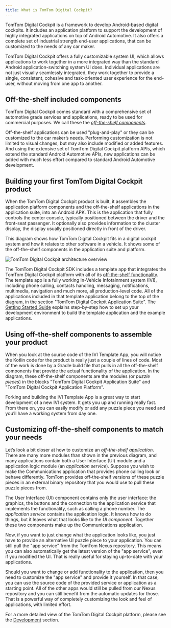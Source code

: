```yaml
---
title: What is TomTom Digital Cockpit?
---
```


TomTom Digital Cockpit is a framework to develop Android-based digital cockpits. It includes an application
platform to support the development of highly integrated applications on top of Android
Automotive. It also offers a complete set of industrial strength end-user applications, that can
be customized to the needs of any car maker.

TomTom Digital Cockpit offers a fully customizable system UI, which allows applications to work together in
a more integrated way than the standard Android application-switching system UI does. Individual
applications are not just visually seamlessly integrated, they work together to provide
a single, consistent, cohesive and task-oriented user experience for the end-user, without moving
from one app to another.

## Off-the-shelf included components

TomTom Digital Cockpit comes standard with a comprehensive set of automotive grade services and
applications, ready to be used for commercial purposes. We call these the
[_off-the-shelf components_](/tomtom-digital-cockpit/developers/development/introduction#off-the-shelf-components-or-stock-components).

Off-the-shelf applications can be used "plug-and-play" or they can be customized to the
car maker’s needs. Performing customization is not limited to visual changes, but may also include
modified or added features. And using the extensive set of TomTom Digital Cockpit platform APIs, which
extend the standard Android Automotive APIs, new applications can be added with much less effort
compared to standard Android Automotive development.

## Building your first TomTom Digital Cockpit product

When the TomTom Digital Cockpit product is built, it assembles the application platform components and the
off-the-shelf applications in the application suite, into an Android APK. This is the application
that fully controls the center console, typically positioned between the driver and the front-seat
passenger. It optionally also provides information to the cluster display, the display usually
positioned directly in front of the driver.

This diagram shows how TomTom Digital Cockpit fits in a digital cockpit system and how it relates to other
software in a vehicle. It shows some of the off-the-shelf components in the application suite and
platform.

![TomTom Digital Cockpit architecture overview](images/tomtom-digital-cockpit-architecture-context-overview.png)

The TomTom Digital Cockpit SDK includes a template app that integrates the TomTom Digital Cockpit platform with all
of its
[off-the-shelf functionality](/tomtom-digital-cockpit/developers/platform-overview/example-apps#off-the-shelf-functionality).
The template app is a fully working In-Vehicle Infotainment system (IVI), including phone calling,
contacts handling, messaging, notifications, multimedia, navigation and much more, all
production-level code. All of the applications included in that template application belong to the
top of the diagram, in the section "TomTom Digital Cockpit Application Suite". The
[Getting Started Guide](/tomtom-digital-cockpit/developers/getting-started/introduction)
explains step-by-step how to set up your development environment to build the template application
and the example applications.

## Using off-the-shelf components to assemble your product

When you look at the source code of the IVI Template App, you will notice the Kotlin code for the
product is really just a couple of lines of code. Most of the work is done by a Gradle build file
that pulls in all the off-the-shelf components that provide the actual functionality of the
application. In the diagram, these off-the-shelf components are the modules (or _puzzle pieces_) in
the blocks "TomTom Digital Cockpit Application Suite" and "TomTom Digital Cockpit Application Platform".

Forking and building the IVI Template App is a great way to start development of a new IVI system.
It gets you up and running really fast. From there on, you can easily modify or add any puzzle
piece you need and you’ll have a working system from day one.

## Customizing off-the-shelf components to match your needs

Let’s look a bit closer at how to customize an _off-the-shelf application_. There are many more
modules than shown in the previous diagram, and many applications contain both a User Interface (UI)
module and a application logic module (an _application service_). Suppose you wish to make the
Communications application that provides phone calling look or behave differently. TomTom provides
off-the-shelf versions of these puzzle pieces in an external binary repository that you would use to
pull these puzzle pieces from.

The User Interface (UI) component contains only the user interface: the graphics, the buttons and
the connection to the application service that implements the functionality, such as calling a
phone number. The _application service_ contains the application logic. It knows how to do things,
but it leaves what that looks like to the _UI component_. Together these two components make up
the Communications application.

Now, if you want to just change what the application looks like, you just have to provide an
alternative UI puzzle piece to your application. You can still pull the "app service" from the
TomTom Nexus repository. This means you can also automatically get the latest version of the "app
service", even if you modified the UI. That is really useful for staying up-to-date with your
applications.

Should you want to change or add functionality to the application, then you need to customize the
"app service" and provide it yourself. In that case, you can use the source code of the provided
service or application as a starting point.
All of the other apps would still be pulled from our Nexus repository and you can still benefit from
the automatic updates for those. That is a powerful way of completely customizing the look and feel
of applications, with limited effort.

For a more detailed view of the TomTom Digital Cockpit platform, please see the
[Development](/tomtom-digital-cockpit/developers/development/introduction) section.
